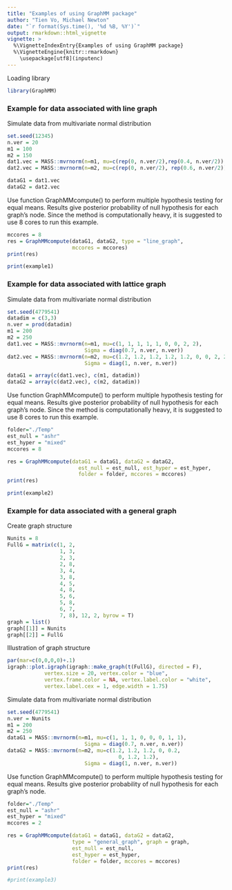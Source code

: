 ```yaml
---
title: "Examples of using GraphMM package"
author: "Tien Vo, Michael Newton"
date: "`r format(Sys.time(), '%d %B, %Y')`"
output: rmarkdown::html_vignette
vignette: >
  %\VignetteIndexEntry{Examples of using GraphMM package}
  %\VignetteEngine{knitr::rmarkdown}
    \usepackage[utf8](inputenc)
---
```


Loading library
```r
library(GraphMM)
```


### Example for data associated with line graph

Simulate data from multivariate normal distribution

```r
set.seed(12345)
n.ver = 20
m1 = 100
m2 = 150 
dat1.vec = MASS::mvrnorm(n=m1, mu=c(rep(0, n.ver/2),rep(0.4, n.ver/2)), Sigma = diag(0.5, n.ver, n.ver))
dat2.vec = MASS::mvrnorm(n=m2, mu=c(rep(0, n.ver/2), rep(0.6, n.ver/2)), Sigma = diag(0.7, n.ver, n.ver))

dataG1 = dat1.vec
dataG2 = dat2.vec

```
Use function GraphMMcompute() to perform multiple hypothesis testing for equal means. Results give posterior probability of null hypothesis for each graph's node. Since the method is computationally heavy, it is suggested to use 8 cores to run this example.

```r
mccores = 8
res = GraphMMcompute(dataG1, dataG2, type = "line_graph",
                     mccores = mccores)
print(res)
```
```r
print(example1)
```

### Example for data associated with lattice graph

Simulate data from multivariate normal distribution

```r
set.seed(4779541)
datadim = c(3,3)
n.ver = prod(datadim)
m1 = 200
m2 = 250 
dat1.vec = MASS::mvrnorm(n=m1, mu=c(1, 1, 1, 1, 1, 0, 0, 2, 2), 
                         Sigma = diag(0.7, n.ver, n.ver))
dat2.vec = MASS::mvrnorm(n=m2, mu=c(1.2, 1.2, 1.2, 1.2, 1.2, 0, 0, 2, 2), 
                         Sigma = diag(1, n.ver, n.ver))

dataG1 = array(c(dat1.vec), c(m1, datadim))
dataG2 = array(c(dat2.vec), c(m2, datadim))

```
Use function GraphMMcompute() to perform multiple hypothesis testing for equal means. Results give posterior probability of null hypothesis for each graph's node. Since the method is computationally heavy, it is suggested to use 8 cores to run this example.

```r
folder="./Temp"
est_null = "ashr"
est_hyper = "mixed"
mccores = 8

res = GraphMMcompute(dataG1 = dataG1, dataG2 = dataG2,
                       est_null = est_null, est_hyper = est_hyper, 
                       folder = folder, mccores = mccores)
print(res)
```
```r
print(example2)
```

### Example for data associated with a general graph

Create graph structure

```r
Nunits = 8
FullG = matrix(c(1, 2,
                 1, 3,
                 2, 3,
                 2, 8,
                 3, 4,
                 3, 8,
                 4, 5,
                 4, 8,
                 5, 6,
                 5, 8,
                 6, 7,
                 7, 8), 12, 2, byrow = T)
graph = list()
graph[[1]] = Nunits
graph[[2]] = FullG
```
Illustration of graph structure

```r
par(mar=c(0,0,0,0)+.1)
igraph::plot.igraph(igraph::make_graph(t(FullG), directed = F),
            vertex.size = 20, vertex.color = "blue",
            vertex.frame.color = NA, vertex.label.color = "white",
            vertex.label.cex = 1, edge.width = 1.75)

```

Simulate data from multivariate normal distribution

```r

set.seed(4779541)
n.ver = Nunits
m1 = 200
m2 = 250
dataG1 = MASS::mvrnorm(n=m1, mu=c(1, 1, 1, 0, 0, 0, 1, 1),
                         Sigma = diag(0.7, n.ver, n.ver))
dataG2 = MASS::mvrnorm(n=m2, mu=c(1.2, 1.2, 1.2, 0, 0.2, 
                                    0, 1.2, 1.2),
                         Sigma = diag(1, n.ver, n.ver))

```

Use function GraphMMcompute() to perform multiple hypothesis testing for equal means. Results give posterior probability of null hypothesis for each graph's node.

```r
folder="./Temp"
est_null = "ashr"
est_hyper = "mixed"
mccores = 2

res = GraphMMcompute(dataG1 = dataG1, dataG2 = dataG2, 
                     type = "general_graph", graph = graph,
                     est_null = est_null, 
                     est_hyper = est_hyper, 
                     folder = folder, mccores = mccores)
print(res)
```
```r
#print(example3)
```